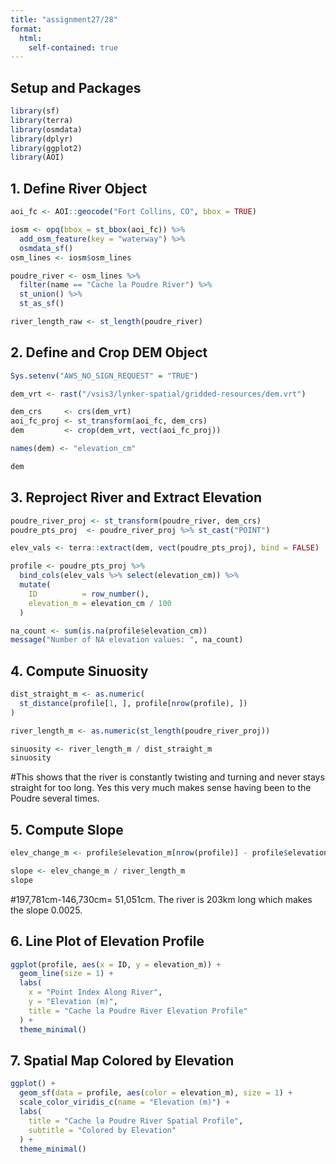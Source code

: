 ```yaml
---
title: "assignment27/28"
format:
  html:
    self-contained: true
---
```


## Setup and Packages

```r
library(sf)
library(terra)
library(osmdata)
library(dplyr)
library(ggplot2)
library(AOI)
```

## 1. Define River Object

```r
aoi_fc <- AOI::geocode("Fort Collins, CO", bbox = TRUE)

iosm <- opq(bbox = st_bbox(aoi_fc)) %>%
  add_osm_feature(key = "waterway") %>%
  osmdata_sf()
osm_lines <- iosm$osm_lines

poudre_river <- osm_lines %>%
  filter(name == "Cache la Poudre River") %>%
  st_union() %>%
  st_as_sf()

river_length_raw <- st_length(poudre_river)
```

## 2. Define and Crop DEM Object

```r
Sys.setenv("AWS_NO_SIGN_REQUEST" = "TRUE")

dem_vrt <- rast("/vsis3/lynker-spatial/gridded-resources/dem.vrt")

dem_crs     <- crs(dem_vrt)
aoi_fc_proj <- st_transform(aoi_fc, dem_crs)
dem         <- crop(dem_vrt, vect(aoi_fc_proj))

names(dem) <- "elevation_cm"

dem
```

## 3. Reproject River and Extract Elevation

```r
poudre_river_proj <- st_transform(poudre_river, dem_crs)
poudre_pts_proj  <- poudre_river_proj %>% st_cast("POINT")

elev_vals <- terra::extract(dem, vect(poudre_pts_proj), bind = FALSE)

profile <- poudre_pts_proj %>%
  bind_cols(elev_vals %>% select(elevation_cm)) %>%
  mutate(
    ID          = row_number(),
    elevation_m = elevation_cm / 100
  )

na_count <- sum(is.na(profile$elevation_cm))
message("Number of NA elevation values: ", na_count)
```

## 4. Compute Sinuosity

```r
dist_straight_m <- as.numeric(
  st_distance(profile[1, ], profile[nrow(profile), ])
)

river_length_m <- as.numeric(st_length(poudre_river_proj))

sinuosity <- river_length_m / dist_straight_m
sinuosity
```

#This shows that the river is constantly twisting and turning and never stays straight for too long.  Yes this very much makes sense having been to the Poudre several times.

## 5. Compute Slope

```r
elev_change_m <- profile$elevation_m[nrow(profile)] - profile$elevation_m[1]

slope <- elev_change_m / river_length_m
slope
```

#197,781cm-146,730cm= 51,051cm.  The river is 203km long which makes the slope 0.0025.

## 6. Line Plot of Elevation Profile

```r
ggplot(profile, aes(x = ID, y = elevation_m)) +
  geom_line(size = 1) +
  labs(
    x = "Point Index Along River",
    y = "Elevation (m)",
    title = "Cache la Poudre River Elevation Profile"
  ) +
  theme_minimal()
```

## 7. Spatial Map Colored by Elevation

```r
ggplot() +
  geom_sf(data = profile, aes(color = elevation_m), size = 1) +
  scale_color_viridis_c(name = "Elevation (m)") +
  labs(
    title = "Cache la Poudre River Spatial Profile",
    subtitle = "Colored by Elevation"
  ) +
  theme_minimal()
```

